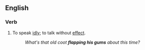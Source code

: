 ==English==

===Verb===
{{infl|en|verb|head=[[to]] [[flap]] [[one]][['s]] [[gums]]}}

# {{idiomatic|colloquial|US}} To speak [[idly]]; to talk without [[effect]].
#: ''What's that old coot '''flapping his gums''' about this time?''